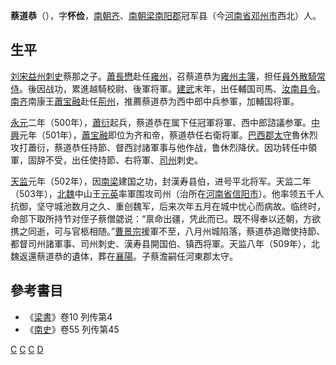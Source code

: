 '''蔡道恭'''（{{bd|5世紀||504年|catIdx=C}}），字'''怀俭'''，[[南朝齐|南朝齐]]、[[南朝梁|南朝梁]][[南阳郡|南阳郡]]冠军县（今[[河南省|河南省]][[邓州市|邓州市]]西北）人。

==生平 ==
[[刘宋|刘宋]][[益州|益州]][[刺史|刺史]]蔡那之子。[[蕭長懋|蕭長懋]]赴任[[雍州|雍州]]，召蔡道恭为[[雍州|雍州]][[主簿|主簿]]，担任[[員外|員外]][[散騎常侍|散騎常侍]]。後因战功，累進越騎校尉、後軍将軍。[[建武_(南齐)|建武]]末年，出任輔国司馬、[[汝南|汝南]][[县令|县令]]。[[南齐|南齐]]南康王[[蕭宝融|蕭宝融]]赴任[[荊州|荊州]]，推薦蔡道恭为西中郎中兵参軍，加輔国将軍。

[[永元_(南齐)|永元]]二年（500年），[[蕭衍|蕭衍]]起兵，蔡道恭在属下任冠軍将軍、西中郎諮議参軍。[[中兴_(南齐)|中興]]元年（501年），[[蕭宝融|蕭宝融]]即位为齐和帝，蔡道恭任右衛将軍。[[巴西郡|巴西郡]][[太守|太守]]魯休烈攻打蕭衍，蔡道恭任持節、督西討諸軍事与他作战，鲁休烈降伏。因功转任中領軍，固辞不受，出任使持節、右将軍、[[司州|司州]]刺史。

[[天监|天监]]元年（502年），因[[南梁|南梁]]建国之功，封漢寿县伯，进号平北将军。天监二年（503年），[[北魏|北魏]]中山王[[元英|元英]]率軍围攻司州（治所在[[河南省|河南省]][[信阳市|信阳市]]）。他率领五千人抗御，坚守城池数月之久、重创魏军，后来次年五月在城中忧心而病故。临终时，命部下取所持节对侄子蔡僧勰说：“禀命出疆，凭此而已。既不得奉以还朝，方欲携之同逝，可与官柩相随。”[[曹景宗|曹景宗]]援軍不至，八月州城陷落，蔡道恭追贈使持節、都督司州諸軍事、司州刺史、漢寿县開国伯、镇西将軍。天监八年（509年），北魏返還蔡道恭的遺体，葬在[[襄陽|襄陽]]。子蔡澹嗣任河東郡太守。

==參考書目==
* 《[[梁書|梁書]]》卷10 列传第4
* 《[[南史|南史]]》卷55 列传第45

[[Category:南齐官員|C]]
[[Category:邓州人|C]]
[[Category:南梁官員|C]]
[[Category:蔡姓|D]]